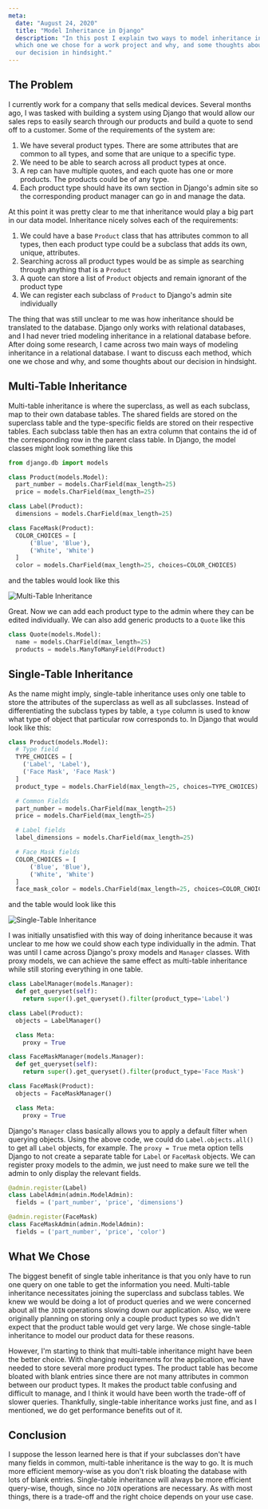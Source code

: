 ```yaml
---
meta:
  date: "August 24, 2020"
  title: "Model Inheritance in Django"
  description: "In this post I explain two ways to model inheritance in Django,
  which one we chose for a work project and why, and some thoughts about
  our decision in hindsight."
---
```


## The Problem

I currently work for a company that sells medical devices. Several months ago, I was tasked with building a system using Django that would allow our sales reps to easily search through our products and build a quote to send off to a customer. Some of the requirements of the system are:

1. We have several product types. There are some attributes that are common to all types, and some that are unique to a specific type.
2. We need to be able to search across all product types at once.
3. A rep can have multiple quotes, and each quote has one or more products. The products could be of any type.
4. Each product type should have its own section in Django's admin site so the corresponding product manager can go in and manage the data.

At this point it was pretty clear to me that inheritance would play a big part in our data model. Inheritance nicely solves each of the requirements:

1. We could have a base `Product` class that has attributes common to all types, then each product type could be a subclass that adds its own, unique, attributes.
2. Searching across all product types would be as simple as searching through anything that is a `Product`
3. A quote can store a list of `Product` objects and remain ignorant of the product type
4. We can register each subclass of `Product` to Django's admin site individually

The thing that was still unclear to me was how inheritance should be translated to the database. Django only works with relational databases, and I had never tried modeling inheritance in a relational database before. After doing some research, I came across two main ways of modeling inheritance in a relational database. I want to discuss each method, which one we chose and why, and some thoughts about our decision in hindsight.

## Multi-Table Inheritance

Multi-table inheritance is where the superclass, as well as each subclass, map to their own database tables. The shared fields are stored on the superclass table and the type-specific fields are stored on their respective tables. Each subclass table then has an extra column that contains the id of the corresponding row in the parent class table. In Django, the model classes might look something like this

```python
from django.db import models

class Product(models.Model):
  part_number = models.CharField(max_length=25)
  price = models.CharField(max_length=25)

class Label(Product):
  dimensions = models.CharField(max_length=25)

class FaceMask(Product):
  COLOR_CHOICES = [
      ('Blue', 'Blue'),
      ('White', 'White')
  ]
  color = models.CharField(max_length=25, choices=COLOR_CHOICES)
```

and the tables would look like this

![Multi-Table Inheritance](https://dev-to-uploads.s3.amazonaws.com/i/lim76dp8l9ytp1t85iq0.jpg)

Great. Now we can add each product type to the admin where they can be edited individually. We can also add generic products to a `Quote` like this

```python
class Quote(models.Model):
  name = models.CharField(max_length=25)
  products = models.ManyToManyField(Product)
```

## Single-Table Inheritance

As the name might imply, single-table inheritance uses only one table to store the attributes of the superclass as well as all subclasses. Instead of differentiating the subclass types by table, a `type` column is used to know what type of object that particular row corresponds to. In Django that would look like this:

```python
class Product(models.Model):
  # Type field
  TYPE_CHOICES = [
    ('Label', 'Label'),
    ('Face Mask', 'Face Mask')
  ]
  product_type = models.CharField(max_length=25, choices=TYPE_CHOICES)

  # Common Fields
  part_number = models.CharField(max_length=25)
  price = models.CharField(max_length=25)

  # Label fields
  label_dimensions = models.CharField(max_length=25)

  # Face Mask fields
  COLOR_CHOICES = [
      ('Blue', 'Blue'),
      ('White', 'White')
  ]
  face_mask_color = models.CharField(max_length=25, choices=COLOR_CHOICES)
```

and the table would look like this

![Single-Table Inheritance](https://dev-to-uploads.s3.amazonaws.com/i/r25i264v5nq6dun7rdkh.jpg)

I was initially unsatisfied with this way of doing inheritance because it was unclear to me how we could show each type individually in the admin. That was until I came across Django's proxy models and `Manager` classes. With proxy models, we can achieve the same effect as multi-table inheritance while still storing everything in one table.

```python
class LabelManager(models.Manager):
  def get_queryset(self):
    return super().get_queryset().filter(product_type='Label')

class Label(Product):
  objects = LabelManager()

  class Meta:
    proxy = True

class FaceMaskManager(models.Manager):
  def get_queryset(self):
    return super().get_queryset().filter(product_type='Face Mask')

class FaceMask(Product):
  objects = FaceMaskManager()

  class Meta:
    proxy = True
```

Django's `Manager` class basically allows you to apply a default filter when querying objects. Using the above code, we could do `Label.objects.all()` to get all `Label` objects, for example. The `proxy = True` meta option tells Django to not create a separate table for `Label` or `FaceMask` objects. We can register proxy models to the admin, we just need to make sure we tell the admin to only display the relevant fields.

```python
@admin.register(Label)
class LabelAdmin(admin.ModelAdmin):
  fields = ('part_number', 'price', 'dimensions')

@admin.register(FaceMask)
class FaceMaskAdmin(admin.ModelAdmin):
  fields = ('part_number', 'price', 'color')
```

## What We Chose

The biggest benefit of single table inheritance is that you only have to run one query on one table to get the information you need. Multi-table inheritance necessitates joining the superclass and subclass tables. We knew we would be doing a lot of product queries and we were concerned about all the `JOIN` operations slowing down our application. Also, we were originally planning on storing only a couple product types so we didn't expect that the product table would get very large. We chose single-table inheritance to model our product data for these reasons.

However, I'm starting to think that multi-table inheritance might have been the better choice. With changing requirements for the application, we have needed to store several more product types. The product table has become bloated with blank entries since there are not many attributes in common between our product types. It makes the product table confusing and difficult to manage, and I think it would have been worth the trade-off of slower queries. Thankfully, single-table inheritance works just fine, and as I mentioned, we do get performance benefits out of it.

## Conclusion

I suppose the lesson learned here is that if your subclasses don't have many fields in common, multi-table inheritance is the way to go. It is much more efficient memory-wise as you don't risk bloating the database with lots of blank entries. Single-table inheritance will always be more efficient query-wise, though, since no `JOIN` operations are necessary. As with most things, there is a trade-off and the right choice depends on your use case.
